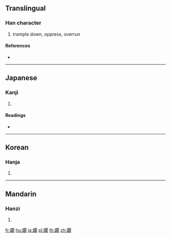 {{character info/new}}
==Translingual==

===Han character===
{{Han char|rn=157|rad=足|as=16|sn=23|four=|canj=RMANG}}

# trample down, oppress, overrun

====References====
* {{Han ref|kx=1236.020|dkj=37983|dj=1708.240|hdz=63749.130|uh=8E99|ud=36505}}

----

==Japanese==

===Kanji===
{{ja-kanji|grade=|rs=足16}}

# {{defn|lang=ja|sort=足16}}

====Readings====
* {{ja-readings|on=[[りん]] (rin)|kun=[[ふむ]] (fumu)|nanori=}}

----

==Korean==

===Hanja===
{{ko-hanja|hangeul=[[린]]>[[인]]|eumhun=|rv=rin>in|mr=rin>in|y=lin>in}}

# {{defn|lang=ko|sort=足16}}

----

==Mandarin==

===Hanzi===
{{cmn-hanzi|pin=[[lìn]] ([[lin4]])|wg=lin<sup>4</sup>}}

# {{defn|lang=cmn|sort=足16}}

[[fr:躙]]
[[hu:躙]]
[[ja:躙]]
[[pl:躙]]
[[th:躙]]
[[zh:躙]]